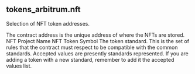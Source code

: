 ## tokens_arbitrum.nft 
Selection of NFT token addresses.


<ParamField path="contract_address">
The contract address is the unique address of where the NFTs are stored.
</ParamField>
<ParamField path="name">
NFT Project Name
</ParamField>
<ParamField path="symbol">
NFT Token Symbol
</ParamField>
<ParamField path="standard">
The token standard. This is the set of rules that the contract must respect to be compatible with the common standards. Accepted values are presently standards represented. If you are adding a token with a new standard, remember to add it the accepted values list.

</ParamField>
